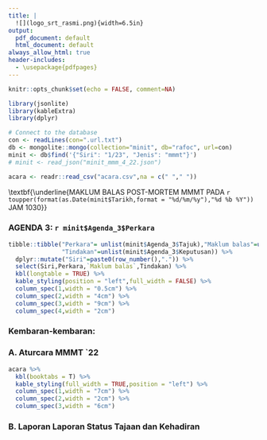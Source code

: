 ```yaml
---
title: |
  ![](logo_srt_rasmi.png){width=6.5in}
output:
  pdf_document: default
  html_document: default
always_allow_html: true
header-includes:
  - \usepackage{pdfpages}
---
```


```r
knitr::opts_chunk$set(echo = FALSE, comment=NA)

library(jsonlite)
library(kableExtra)
library(dplyr)

# Connect to the database
con <- readLines(con=".url.txt")
db <- mongolite::mongo(collection="minit", db="rafoc", url=con)
minit <- db$find('{"Siri": "1/23", "Jenis": "mmmt"}')
# minit <- read_json("minit_mmm_4_22.json")

acara <- readr::read_csv("acara.csv",na = c(" "," ")) 
```

\textbf{\underline{MAKLUM BALAS POST-MORTEM MMMT PADA `r toupper(format(as.Date(minit$Tarikh,format = "%d/%m/%y"),"%d %b %Y"))` JAM 1030}}
\newline  
\textbf{\underline{DI BILIK MESYUARAT WISMA PERWIRA ATM, KUALA LUMPUR}}

### AGENDA 3: `r minit$Agenda_3$Perkara`

```r

tibble::tibble("Perkara"= unlist(minit$Agenda_3$Tajuk),"Maklum balas"=unlist(minit$Agenda_3$Keterangan),
               "Tindakan"=unlist(minit$Agenda_3$Keputusan)) %>%
  dplyr::mutate("Siri"=paste0(row_number(),".")) %>%
  select(Siri,Perkara,`Maklum balas`,Tindakan) %>% 
  kbl(longtable = TRUE) %>% 
  kable_styling(position = "left",full_width = FALSE) %>%
  column_spec(1,width = "0.5cm") %>% 
  column_spec(2,width = "4cm") %>% 
  column_spec(3,width = "9cm") %>% 
  column_spec(4,width = "2cm")
```
\newpage
### Kembaran-kembaran:

### A. Aturcara MMMT `22

```r
acara %>%
  kbl(booktabs = T) %>% 
  kable_styling(full_width = TRUE,position = "left") %>% 
  column_spec(1,width = "7cm") %>% 
  column_spec(2,width = "2cm") %>% 
  column_spec(3,width = "6cm") 
```

### B. Laporan Laporan Status Tajaan dan Kehadiran

\includepdf[pages={-}]{Dashboard}

